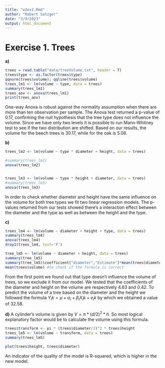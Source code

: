 ---
title: "w2ex2.Rmd"
author: "Robert Satzger"
date: "3/9/2023"
output: html_document
---

# Exercise 1. Trees
**a)**
```{r}
trees = read.table("data/treeVolume.txt", header = T)
trees$type <- as.factor(trees$type)
qqnorm(trees$volume); qqline(trees$volume)
trees_lm1 <- lm(volume ~ type, data = trees)
summary(trees_lm1)
trees_aov <- anova(trees_lm1)
print(trees_aov)

```
One-way Anova is robust against the normality assumption when there are more than ten observation per sample. The Anova test returned a p-value of 0.17, confirming the null hypothesis that the tree type does not influence the volume. Since we have only two levels it is possible to run Mann-Whitney test to see if the two distribution are shifted. Based on our results, the volume for the beech trees is 30.17, while for the oak is 5.08.

**b)**
```{r}
trees_lm2 <- lm(volume ~ type * diameter + height, data = trees)

#summary(trees_lm2)
anova(trees_lm2)


trees_lm3 <- lm(volume ~ type * height + diameter, data = trees)
#summary(trees_lm3)
anova(trees_lm3)


```
In order to check whether diameter and height have the same influence on the volume for both tree types we fit two linear regression models. The p-values returned from our tests showed there's a interaction effect between the diameter and the type as well as between the height and the type.

**c)**
```{r}
trees_lm4 <- lm(volume ~ diameter + height + type, data = trees)
summary(trees_lm4)
anova(trees_lm4)
drop1(trees_lm4, test='F')
```
```{r}
tree_lm5 <- lm(volume ~ diameter + height, data = trees)
summary(tree_lm5)
summary(tree_lm5)$coefficient["diameter","Estimate"]*mean(trees$diameter)+summary(tree_lm5)$coefficient["height","Estimate"]*mean(trees$height)+summary(tree_lm5)$coefficient["(Intercept)","Estimate"]
mean(trees$volume) #to check if the formula is correct
```
From the first point we found out that type doesn't influence the volume of trees, so we exclude it from our model. We tested that the coefficients of the diameter and height on the volume are respectively 4.63 and 0.42.
To predict the volume of a tree based on the diameter and the height we followed the formula 
$Y_ik = \mu + \alpha_i + \beta_iX_ik + e_ik$ by which we obtained a value of 32.58.

**d)**
A cylinder's volume is given by $V = \pi * (d/2)^2 * h$. So most logical explanatory factor would be to calculate the volume using this formula.

```{r}
trees$transform <- pi * (trees$diameter/2)^2 * trees$height
trees_lm5 <- lm(volume ~ transform, data = trees)
summary(trees_lm5)

plot(trees$height, trees$diameter)
```
An indicator of the quality of the model is R-squared, which is higher in the new model.